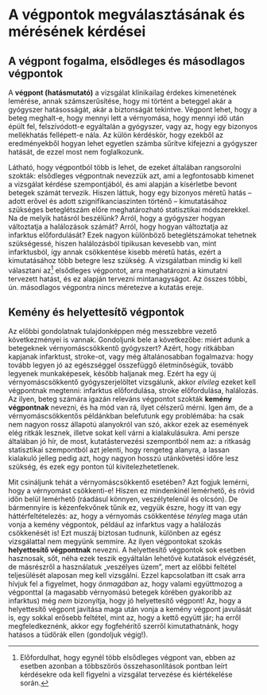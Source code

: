 # A végpontok megválasztásának és mérésének kérdései
\chaptermark{A végpontok megválasztása és mérése}

## A végpont fogalma, elsődleges és másodlagos végpontok

A **végpont (hatásmutató)** a vizsgálat klinikailag érdekes kimenetének lemérése, annak számszerűsítése, hogy mi történt a beteggel akár a gyógyszer hatásosságát, akár a biztonságát tekintve. Végpont lehet, hogy a beteg meghalt-e, hogy mennyi lett a vérnyomása, hogy mennyi idő után épült fel, felszívódott-e egyáltalán a gyógyszer, vagy az, hogy egy bizonyos mellékhatás fellépett-e nála. Az külön kérdéskör, hogy ezekből az eredményekből hogyan lehet egyetlen számba sűrítve kifejezni a gyógyszer hatását, de ezzel most nem foglalkozunk.

Látható, hogy végpontból több is lehet, de ezeket általában rangsorolni szokták: elsődleges végpontnak nevezzük azt, ami a legfontosabb kimenet a vizsgálat kérdése szempontjából, és ami alapján a kísérletbe bevont betegek számát tervezik. Hiszen láttuk, hogy egy bizonyos méretű hatás -- adott erővel és adott szignifikanciaszinten történő -- kimutatásához szükséges beteglétszám előre meghatározható statisztikai módszerekkel. Na de melyik hatásról beszélünk? Arról, hogy a gyógyszer hogyan változtatja a halálozások számát? Arról, hogy hogyan változtatja az infarktus előfordulását? Ezek nagyon különböző beteglétszámokat tehetnek szükségessé, hiszen halálozásból tipikusan kevesebb van, mint infarktusból, így annak csökkentése kisebb méretű hatás, ezért a kimutatásához több betegre lesz szükség. A vizsgálatban mindig ki kell választani az^[Előfordulhat, hogy egynél több elsődleges végpont van, ebben az esetben azonban a többszörös összehasonlítások pontban leírt kérdésekre oda kell figyelni a vizsgálat tervezése és kiértékelése során.] elsődleges végpontot, arra meghatározni a kimutatni tervezett hatást, és ez alapján tervezni mintanagyságot. Az összes többi, ún. másodlagos végpontra nincs méretezve a kutatás ereje.

## Kemény és helyettesítő végpontok

Az előbbi gondolatnak tulajdonképpen még messzebbre vezető következményei is vannak. Gondoljunk bele a következőbe: miért adunk a betegeknek vérnyomáscsökkentő gyógyszert? Azért, hogy ritkábban kapjanak infarktust, stroke-ot, vagy még általánosabban fogalmazva: hogy tovább legyen jó az egészséggel összefüggő életminőségük, tovább legyenek munkaképesek, később haljanak meg. Ezért ha egy új vérnyomáscsökkentő gyógyszerjelöltet vizsgálunk, akkor *elvileg* ezeket kell végpontnak megtenni: infarktus előfordulása, stroke előfordulása, halálozás. Az ilyen, beteg számára igazán releváns végpontot szokták **kemény végpontnak** nevezni, és ha mód van rá, ilyet célszerű mérni. Igen ám, de a vérnyomáscsökkentős példánkban belefutunk egy problémába: ha csak nem nagyon rossz állapotú alanyokról van szó, akkor ezek az események elég ritkák lesznek, illetve sokat kell várni a kialakulásukra. Ami persze általában jó hír, de most, kutatástervezési szempontból nem az: a ritkaság statisztikai szempontból azt jelenti, hogy rengeteg alanyra, a lassan kialakuló jelleg pedig azt, hogy nagyon hosszú utánkövetési időre lesz szükség, és ezek egy ponton túl kivitelezhetetlenek.

Mit csináljunk tehát a vérnyomáscsökkentő esetében? Azt fogjuk lemérni, hogy a vérnyomást csökkenti-e! Hiszen ez mindenkinél lemérhető, és rövid időn belül lemérhető (ráadásul könnyen, veszélytelenül és olcsón). De bármennyire is kézenfekvőnek tűnik ez, vegyük észre, hogy itt van egy háttérfeltételezés: az, hogy a vérnyomás csökkentése *tényleg* maga után vonja a kemény végpontok, például az infarktus vagy a halálozás csökkenését is! Ezt muszáj biztosan tudnunk, különben az egész vizsgálattal nem megyünk semmire. Az ilyen végpontokat szokás **helyettesítő végpontnak** nevezni. A helyettesítő végpontok sok esetben hasznosak, sőt, néha ezek teszik egyáltalán lehetővé kutatások elvégzését, de másrészről a használatuk „veszélyes üzem”, mert az előbbi feltétel teljesülését alaposan meg kell vizsgálni. Ezzel kapcsolatban itt csak arra hívjuk fel a figyelmet, hogy *önmagában* az, hogy valami együttmozog a végponttal (a magasabb vérnyomású betegek körében gyakoribb az infarktus) még *nem* bizonyítja, hogy jó helyettesítő végpont! Az, hogy a helyettesítő végpont javítása maga után vonja a kemény végpont javulását is, egy sokkal erősebb feltétel, mint az, hogy a kettő együtt jár; ha erről megfeledkeznénk, akkor egy fogfehérítő szerről kimutathatnánk, hogy hatásos a tüdőrák ellen (gondoljuk végig!).